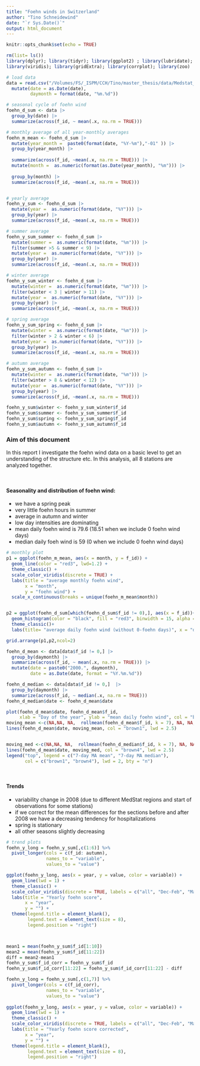 ```yaml
---
title: "Foehn winds in Switzerland"
author: "Tino Schneidewind"
date: "`r Sys.Date()`"
output: html_document
---
```


```r
knitr::opts_chunk$set(echo = TRUE)
```

```r
rm(list= ls())
library(dplyr); library(tidyr); library(ggplot2) ; library(lubridate); library(plotly); 
library(viridis); library(gridExtra); library(corrplot); library(zoo)

# load data
data = read.csv("/Volumes/FS/_ISPM/CCH/Tino/master_thesis/data/Medstat_hospitalizations_aggregated/hosp_buffer_8000.csv") |>
  mutate(date = as.Date(date),
         daymonth = format(date, "%m.%d"))

# seasonal cycle of foehn wind
foehn_d_sum <- data |>
  group_by(date) |>
  summarize(across(f_id, ~ mean(.x, na.rm = TRUE)))

# monthly average of all year-monthly averages
foehn_m_mean <- foehn_d_sum |>
  mutate(year_month =  paste0(format(date, "%Y-%m"),"-01" )) |>
  group_by(year_month) |>
  
  summarize(across(f_id, ~mean(.x, na.rm = TRUE))) |>
  mutate(month =  as.numeric(format(as.Date(year_month), "%m"))) |>
  
  group_by(month) |>
  summarize(across(f_id, ~mean(.x, na.rm = TRUE))) 


# yearly average
foehn_y_sum <- foehn_d_sum |>
  mutate(year =  as.numeric(format(date, "%Y"))) |>
  group_by(year) |>
  summarize(across(f_id, ~mean(.x, na.rm = TRUE)))

# summer average
foehn_y_sum_summer <- foehn_d_sum |>
  mutate(summer =  as.numeric(format(date, "%m"))) |>
  filter(summer >5 & summer < 9) |>
  mutate(year =  as.numeric(format(date, "%Y"))) |>
  group_by(year) |>
  summarize(across(f_id, ~mean(.x, na.rm = TRUE)))

# winter average
foehn_y_sum_winter <- foehn_d_sum |>
  mutate(winter =  as.numeric(format(date, "%m"))) |>
  filter(winter < 3 | winter > 11) |>
  mutate(year =  as.numeric(format(date, "%Y"))) |>
  group_by(year) |>
  summarize(across(f_id, ~mean(.x, na.rm = TRUE)))

# spring average
foehn_y_sum_spring <- foehn_d_sum |>
  mutate(winter =  as.numeric(format(date, "%m"))) |>
  filter(winter > 2 & winter < 6) |>
  mutate(year =  as.numeric(format(date, "%Y"))) |>
  group_by(year) |>
  summarize(across(f_id, ~mean(.x, na.rm = TRUE)))

# autumn average
foehn_y_sum_autumn <- foehn_d_sum |>
  mutate(winter =  as.numeric(format(date, "%m"))) |>
  filter(winter > 8 & winter < 12) |>
  mutate(year =  as.numeric(format(date, "%Y"))) |>
  group_by(year) |>
  summarize(across(f_id, ~mean(.x, na.rm = TRUE)))

foehn_y_sum$winter <- foehn_y_sum_winter$f_id
foehn_y_sum$summer <- foehn_y_sum_summer$f_id
foehn_y_sum$spring <- foehn_y_sum_spring$f_id
foehn_y_sum$autumn <- foehn_y_sum_autumn$f_id

```


### Aim of this document

In this report I investigate the foehn wind data on a basic level to get an understanding of the structure etc. In this analysis, all 8 stations are analyzed together.

<br>

#### Seasonality and distribution of foehn wind:
- we have a spring peak
- very little foehn hours in summer
- average in autumn and winter
- low day intensities are dominating
- mean daily foehn wind is 79.6 (18.51 when we include 0 foehn wind days)
- median daily foeh wind is 59  (0 when we include 0 foehn wind days)

```r
# monthly plot
p1 = ggplot(foehn_m_mean, aes(x = month, y = f_id)) +
  geom_line(color = "red3", lwd=1.2) +
  theme_classic() +
  scale_color_viridis(discrete = TRUE) +
  labs(title = "average monthly foehn wind",
       x = "month",
       y = "foehn wind") +
  scale_x_continuous(breaks = unique(foehn_m_mean$month))


p2 = ggplot(foehn_d_sum[which(foehn_d_sum$f_id != 0),], aes(x = f_id))+
  geom_histogram(color = "black", fill = "red3", binwidth = 15, alpha = 0.7 )+
  theme_classic()+
  labs(title= "average daily foehn wind (without 0-foehn days)", x = "daily foehn wind")

grid.arrange(p1,p2,ncol=2)
```


```r
foehn_d_mean <- data[data$f_id != 0,] |>
  group_by(daymonth) |>
  summarize(across(f_id, ~ mean(.x, na.rm = TRUE))) |>
  mutate(date = paste0("2000.", daymonth),
         date = as.Date(date, format = "%Y.%m.%d"))

foehn_d_median <- data[data$f_id != 0,]  |>
  group_by(daymonth) |>
  summarize(across(f_id, ~ median(.x, na.rm = TRUE)))
foehn_d_median$date <- foehn_d_mean$date

plot(foehn_d_mean$date, foehn_d_mean$f_id, 
     xlab = "Day of the year", ylab = "mean daily foehn wind", col = "black", pch =1)
moving_mean <-c(NA,NA, NA,  rollmean(foehn_d_mean$f_id, k = 7), NA, NA,NA)
lines(foehn_d_mean$date, moving_mean, col = "brown1", lwd = 2.5)


moving_med <-c(NA,NA, NA,  rollmean(foehn_d_median$f_id, k = 7), NA, NA,NA)
lines(foehn_d_mean$date, moving_med, col = "brown4", lwd = 2.5)
legend("top", legend = c("7-day MA mean", "7-day MA median"), 
       col = c("brown1", "brown4"), lwd = 2, bty = "n")
```

<br>

#### Trends
- variability change in 2008 (due to different MedStat regions and start of observations for some stations)
- if we correct for the mean differences for the sections before and after 2008 we have a decreasing tendency for hospitalizations
- spring is stationary
- all other seasons slightly decreasing

```r

# trend plots
foehn_y_long = foehn_y_sum[,c(1:6)] %>%
  pivot_longer(cols = c(f_id: autumn),
               names_to = "variable", 
               values_to = "value")

ggplot(foehn_y_long, aes(x = year, y = value, color = variable)) +
  geom_line(lwd = 1) +
  theme_classic() +
  scale_color_viridis(discrete = TRUE, labels = c("all", "Dec-Feb", "Mar-May", "Jun-Aug", "Sep-Nov")) +
  labs(title = "Yearly foehn score",
       x = "year",
       y = "") +
  theme(legend.title = element_blank(),
        legend.text = element_text(size = 8),
        legend.position = "right")



mean1 = mean(foehn_y_sum$f_id[1:10])
mean2 = mean(foehn_y_sum$f_id[11:22])
diff = mean2-mean1
foehn_y_sum$f_id_corr = foehn_y_sum$f_id
foehn_y_sum$f_id_corr[11:22] = foehn_y_sum$f_id_corr[11:22] - diff

foehn_y_long = foehn_y_sum[,c(1,7)] %>%
  pivot_longer(cols = c(f_id_corr),
               names_to = "variable", 
               values_to = "value")
  
ggplot(foehn_y_long, aes(x = year, y = value, color = variable)) +
  geom_line(lwd = 1) +
  theme_classic() +
  scale_color_viridis(discrete = TRUE, labels = c("all", "Dec-Feb", "Mar-May", "Jun-Aug", "Sep-Nov")) +
  labs(title = "Yearly foehn score corrected",
       x = "year",
       y = "") +
  theme(legend.title = element_blank(),
        legend.text = element_text(size = 8),
        legend.position = "right")




```

<br>







